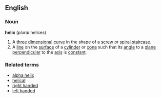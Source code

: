 ==English==
===Noun===
'''helix''' (''plural'' helices)
{{wikipedia}}
# A [[three dimensional]] [[curve]] in the shape of a [[screw]] or [[spiral staircase]].
# A [[line]] on the [[surface]] of a [[cylinder]] or [[cone]] such that its [[angle]] to a [[plane]] [[perpendicular]] to the [[axis]] is [[constant]].
===Related terms===
* [[alpha helix]]
* [[helical]]
* [[right handed]]
* [[left handed]]